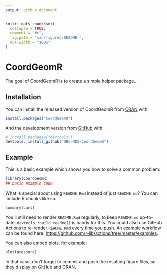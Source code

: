 ```yaml
---
output: github_document
---
```


<!-- README.md is generated from README.Rmd. Please edit that file -->

```r
knitr::opts_chunk$set(
  collapse = TRUE,
  comment = "#>",
  fig.path = "man/figures/README-",
  out.width = "100%"
)
```

# CoordGeomR

<!-- badges: start -->
<!-- badges: end -->

The goal of CoordGeomR is to create a simple helper package...

## Installation

You can install the released version of CoordGeomR from [CRAN](https://CRAN.R-project.org) with:

``` r
install.packages("CoordGeomR")
```

And the development version from [GitHub](https://github.com/) with:

``` r
# install.packages("devtools")
devtools::install_github("UBC-MDS/CoordGeomR")
```
## Example

This is a basic example which shows you how to solve a common problem:

```r
library(CoordGeomR)
## basic example code
```

What is special about using `README.Rmd` instead of just `README.md`? You can include R chunks like so:

```r
summary(cars)
```

You'll still need to render `README.Rmd` regularly, to keep `README.md` up-to-date. `devtools::build_readme()` is handy for this. You could also use GitHub Actions to re-render `README.Rmd` every time you push. An example workflow can be found here: <https://github.com/r-lib/actions/tree/master/examples>.

You can also embed plots, for example:

```r
plot(pressure)
```

In that case, don't forget to commit and push the resulting figure files, so they display on GitHub and CRAN.
